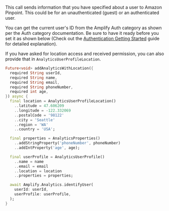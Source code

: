 This call sends information that you have specified about a user to Amazon Pinpoint. This could be for an unauthenticated (guest) or an authenticated user.

You can get the current user's ID from the Amplify Auth category as shown per the Auth category documentation. Be sure to have it ready before you set it as shown below (Check out the [Authentication Getting Started](/gen1/[platform]/prev/build-a-backend/auth/set-up-auth/) guide for detailed explanation).

If you have asked for location access and received permission, you can also provide that in `AnalyticsUserProfileLocation`.

```dart
Future<void> addAnalyticsWithLocation({
  required String userId,
  required String name,
  required String email,
  required String phoneNumber,
  required int age,
}) async {
  final location = AnalyticsUserProfileLocation()
    ..latitude = 47.606209
    ..longitude = -122.332069
    ..postalCode = '98122'
    ..city = 'Seattle'
    ..region = 'WA'
    ..country = 'USA';

  final properties = AnalyticsProperties()
    ..addStringProperty('phoneNumber', phoneNumber)
    ..addIntProperty('age', age);

  final userProfile = AnalyticsUserProfile()
    ..name = name
    ..email = email
    ..location = location
    ..properties = properties;

  await Amplify.Analytics.identifyUser(
    userId: userId,
    userProfile: userProfile,
  );
}
```
